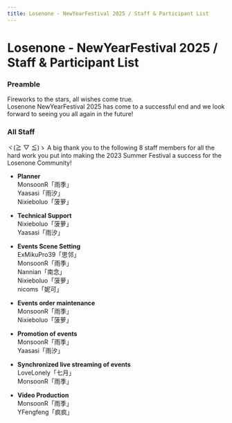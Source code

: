 ```yaml
---
title: Losenone - NewYearFestival 2025 / Staff & Participant List
---
```




# Losenone - NewYearFestival 2025 / Staff & Participant List


### Preamble

Fireworks to the stars, all wishes come true.\
Losenone NewYearFestival 2025 has come to a successful end and we look forward to seeing you all again in the future!


### All Staff

<Callout emoji="⚡️">
  ヾ(≧ ▽ ≦)ゝ A big thank you to the following 8 staff members for all the hard work you put into making the 2023 Summer Festival a success for the Losenone Community!
</Callout>

- **Planner**\
MonsoonR「雨季」\
Yaasasi「雨汐」\
Nixieboluo「菠萝」

- **Technical Support**\
Nixieboluo「菠萝」\
Yaasasi「雨汐」

- **Events Scene Setting**\
ExMikuPro39「思邻」\
MonsoonR「雨季」\
Nannian「南念」\
Nixieboluo「菠萝」\
nicoms「妮可」

- **Events order maintenance**\
MonsoonR「雨季」\
Nixieboluo「菠萝」

- **Promotion of events**\
MonsoonR「雨季」\
Yaasasi「雨汐」

- **Synchronized live streaming of events**\
LoveLonely「七月」\
MonsoonR「雨季」

- **Video Production**\
MonsoonR「雨季」\
YFengfeng「疯疯」